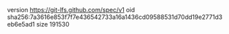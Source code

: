 version https://git-lfs.github.com/spec/v1
oid sha256:7a3616e853f7f7e436542733a16a1436cd09588531d70dd19e2771d3eb6e5ad1
size 191530

